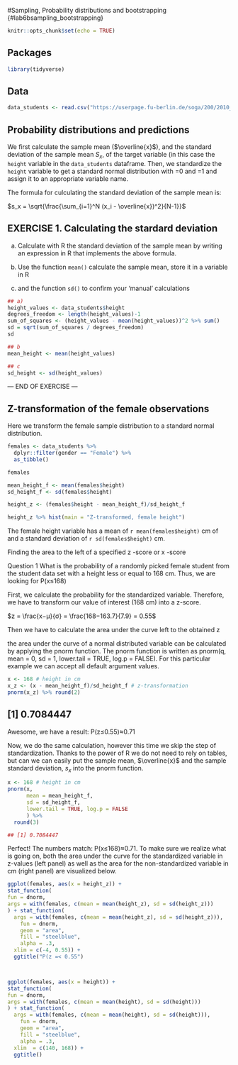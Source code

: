 #Sampling, Probability distributions and bootstrapping {#lab6bsampling_bootstrapping}

```r
knitr::opts_chunk$set(echo = TRUE)
```

## Packages
```r
library(tidyverse)
```

## Data 
```r
data_students <- read.csv("https://userpage.fu-berlin.de/soga/200/2010_data_sets/students.csv")
```

## Probability distributions and predictions

We first calculate the sample mean ($\overline{x}$), and the standard deviation of the sample mean $S_x$, of the target variable (in this case the `height` variable in the `data_students` dataframe. Then, we standardize the `height` variable to get a standard normal distribution with =0 and =1 and assign it to an appropriate variable name.

The formula for culculating the standard deviation of the sample mean is:

$s_x = \sqrt{\frac{\sum_{i=1}^N (x_i - \overline{x})^2}{N-1}}$

## EXERCISE 1. Calculating the stardard deviation

 a) Calculate with R the standard deviation of the sample mean by writing an expression in R that implements the above formula.

 b) Use the function `mean()` calculate the sample mean, store it in a variable in R
 
 c) and the function `sd()` to confirm your 'manual' calculations

```r
## a)
height_values <- data_students$height
degrees_freedom <- length(height_values)-1
sum_of_squares <- (height_values - mean(height_values))^2 %>% sum() 
sd = sqrt(sum_of_squares / degrees_freedom) 
sd

## b
mean_height <- mean(height_values)

## c
sd_height <- sd(height_values)

```

--- END OF EXERCISE ---

## Z-transformation of the female observations
Here we transform the female sample distribution to a standard normal distribution.
```r
females <- data_students %>%
  dplyr::filter(gender == "Female") %>%
  as_tibble()

females

mean_height_f <- mean(females$height)
sd_height_f <- sd(females$height)

height_z <- (females$height - mean_height_f)/sd_height_f

height_z %>% hist(main = "Z-transformed, female height")

```

The female height variable has a mean of `r mean(females$height)` cm of and a standard deviation of `r sd(females$height)` cm.

Finding the area to the left of a specified z
-score or x
-score

Question 1
What is the probability of a randomly picked female student from the student data set with a height less or equal to 168 cm. Thus, we are looking for P(x≤168)

First, we calculate the probability for the standardized variable. Therefore, we have to transform our value of interest (168 cm) into a z-score.

$z = \frac{x−μ}{σ} = \frac{168−163.7}{7.9} = 0.55$

Then we have to calculate the area under the curve left to the obtained z

the area under the curve of a normal distributed variable can be calculated by applying the pnorm function. The pnorm function is written as pnorm(q, mean = 0, sd = 1, lower.tail = TRUE, log.p = FALSE). For this particular example we can accept all default argument values.

```R
x <- 168 # height in cm 
x_z <- (x - mean_height_f)/sd_height_f # z-transformation
pnorm(x_z) %>% round(2)
```

## [1] 0.7084447

Awesome, we have a result: P(z≤0.55)≈0.71

Now, we do the same calculation, however this time we skip the step of standardization. Thanks to the power of R we do not need to rely on tables, but can we can easily put the sample mean, $\overline{x}$ and the sample standard deviation, $s_x$ into the pnorm function.

```r
x <- 168 # height in cm 
pnorm(x, 
      mean = mean_height_f, 
      sd = sd_height_f, 
      lower.tail = TRUE, log.p = FALSE
      ) %>%
  round(3)

## [1] 0.7084447
```

Perfect! The numbers match: P(x≤168)≈0.71. To make sure we realize what is going on, both the area under the curve for the standardized variable in z-values (left panel) as well as the area for the non-standardized variable in cm (right panel) are visualized below.

```r

ggplot(females, aes(x = height_z)) +
stat_function(
fun = dnorm,
args = with(females, c(mean = mean(height_z), sd = sd(height_z)))
) + stat_function(
  args = with(females, c(mean = mean(height_z), sd = sd(height_z))),
    fun = dnorm,
    geom = "area",
    fill = "steelblue",
    alpha = .3,
  xlim = c(-4, 0.55)) +
  ggtitle("P(z =< 0.55")



ggplot(females, aes(x = height)) +
stat_function(
fun = dnorm,
args = with(females, c(mean = mean(height), sd = sd(height)))
) + stat_function(
  args = with(females, c(mean = mean(height), sd = sd(height))),
    fun = dnorm,
    geom = "area",
    fill = "steelblue",
    alpha = .3,
  xlim  = c(140, 168)) +
  ggtitle()

```


